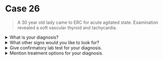 # Case 26

> A 30 year old lady came to ERC for acute agitated state. Examination revealed a soft vascular thyroid and tachycardia.

<details>
<summary>What is your diagnosis?</summary>

Diffuse toxic goiter (Grave's disease)

</details>

<details>
<summary>What other signs would you like to look for?</summary>

1. Eye signs: Exophthalmos, Lid lag, Lid retraction
1. Pretibial myxoedema
1. Proximal myopathy

</details>

<details>
<summary>Give confirmatory lab test for your diagnosis.</summary>

Thyroid function test
- T3 and T4 - increase
- TSH - decrease

</details>

<details>
<summary>Mention treatment options for your diagnosis.</summary>

1. Anti-thyroid drugs: `Carbimazole` or `Propylthiouracil`
1. Radio-iodine therapy
1. Surgery: `Subtotal` or `near total thyroidectomy`

</details>
